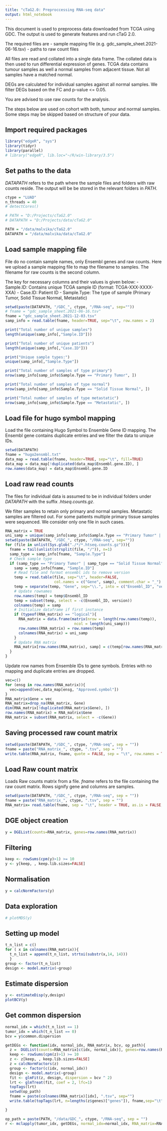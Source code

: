 ```yaml
---
title: "cTaG2.0: Preproccessing RNA-seq data"
output: html_notebook
---
```


This document is used to preprocess data downloaded from TCGA using GDC. The output is used to generate features and run cTaG 2.0.

The required files are
- sample mapping file (e.g. gdc_sample_sheet.2021-06-16.tsv)
- paths to raw count files

All files are read and collated into a single data frame. The collated data is then used to run differential expression of genes.
TCGA data contains tumour samples as well a normal samples from adjacent tissue. Not all samples have a matched normal. 

DEGs are calculated for individual samples against all normal samples. We filter DEGs based on the FC and p-value <= 0.05.

You are advised to use raw counts for the analysis.

The steps below are used on cohort with both, tumour and normal samples. Some steps may be skipped based on structure of your data. 

## Import required packages
```r
library("edgeR", "sys")
library(tidyr)
library(parallel)
# library("edgeR", lib.loc="~/R/win-library/3.5")
```
## Set paths to the data
*DATAPATH* refers to the path where the sample files and folders with raw counts reside. The output will be be stored in the relevant folders in *PATH*.
```r
ctype = "LUAD"
n_threads = 40
# detectCores()

# PATH = "D:/Projects/cTaG2.0"
# DATAPATH = "D:/Projects/data/cTaG2.0"

PATH = "/data/malvika/cTaG2.0"
DATAPATH = "/data/malvika/data/cTaG2.0"
```
## Load sample mapping file
File do no contain sample names, only Ensembl genes and raw counts. Here we upload a sample mapping file to map the filename to samples.
The filename for raw counts is the second column.

The key for necessary columns and their values is given below:
- Sample.ID: Contains unique TCGA sample ID (format: TCGA-XXX-XXXX-XXA)
- Case.ID: Patient ID
- Sample.Type: The type of sample (Primary Tumor, Solid Tissue Normal, Metastatic)

```r
setwd(paste(DATAPATH, "/GDC_", ctype, "/RNA-seq", sep=""))
# fname = "gdc_sample_sheet.2021-06-16.tsv"
fname = "gdc_sample_sheet.2021-12-03.tsv"
samp_info = read.table(fname, header=TRUE, sep="\t", row.names = 2)
```
```r
print("Total number of unique samples")
length(unique(samp_info[,"Sample.ID"]))
```
```r
print("Total number of unique patients")
length(unique(samp_info[,"Case.ID"]))
```
```r
print("Unique sample types:")
unique(samp_info[,"Sample.Type"])
```
```r
print("Total number of samples of type primary")
nrow(samp_info[samp_info$Sample.Type == "Primary Tumor", ])
```
```r
print("Total number of samples of type normal")
nrow(samp_info[samp_info$Sample.Type == "Solid Tissue Normal", ])
```
```r
print("Total number of samples of type metastatic")
nrow(samp_info[samp_info$Sample.Type == "Metastatic", ])
```
## Load file for hugo symbol mapping
Load the file containing Hugo Symbol to Ensemble Gene ID mapping. The Ensembl gene contains duplicate entries and we filter the data to unique IDs.
```r
setwd(DATAPATH)
fname = "hugo2ensmbl.txt"
data_map = read.table(fname, header=TRUE, sep="\t", fill=TRUE)
data_map = data_map[!duplicated(data_map$Ensembl.gene.ID), ]
row.names(data_map) = data_map$Ensembl.gene.ID
```
## Load raw read counts
The files for individual data is assumed to be in individual folders under *DATAPATH* with the suffix *.htseq.counts.gz*.

We filter samples to retain only primary and normal samples. Metastatic samples are filtered out. For some patients multiple primary tissue samples were sequenced. We consider only one file in such cases. 
```r
RNA_matrix = TRUE
uni_samp = unique(samp_info[samp_info$Sample.Type == "Primary Tumor" | samp_info$Sample.Type == "Solid Tissue Normal","Sample.ID"])
setwd(paste(DATAPATH, "/GDC_", ctype, "/RNA-seq", sep=""))
for (file in unlist(Sys.glob("./*/*.htseq.counts.gz"))){
  fname = tail(unlist(strsplit(file, "/")), n=1)
  samp_type = samp_info[fname, "Sample.Type"]
  # Check sample type
  if (samp_type == "Primary Tumor" | samp_type == "Solid Tissue Normal"){
    samp = samp_info[fname, "Sample.ID"]
    # Read file and format ensembl ids to remove version
    temp = read.table(file, sep="\t", header=FALSE,
                      col.names = c("Gene", samp), comment.char = "_")
    temp = separate(temp, "Gene", sep="\\.", into = c("Ensembl_ID", "version"))
    # Update rownames
    row.names(temp) = temp$Ensembl_ID
    temp = subset(temp, select = -c(Ensembl_ID, version))
    colnames(temp) = samp
    # Initialize dataframe if first instance
    if (typeof(RNA_matrix) == "logical"){
      RNA_matrix = data.frame(matrix(nrow = length(row.names(temp)),
                               ncol = length(uni_samp)))
      row.names(RNA_matrix) = row.names(temp)
      colnames(RNA_matrix) = uni_samp
    }
    # Update RNA matrix
    RNA_matrix[row.names(RNA_matrix), samp] = c(temp[row.names(RNA_matrix), samp])
  }
}
```
Update row names from Ensemble IDs to gene symbols. Entries with no mapping and duplicate entries are dropped.
```r
vec=c()
for (ensg in row.names(RNA_matrix)){
  vec=append(vec,data_map[ensg, "Approved.symbol"])
}
RNA_matrix$Gene = vec
RNA_matrix=drop_na(RNA_matrix, Gene)
dim(RNA_matrix[!duplicated(RNA_matrix$Gene), ])
row.names(RNA_matrix) = RNA_matrix$Gene
RNA_matrix = subset(RNA_matrix, select = -c(Gene))
```
## Saving processed raw count matrix

```r
setwd(paste(DATAPATH, "/GDC_", ctype, "/RNA-seq", sep = ""))
fname = paste("RNA_matrix_", ctype, ".tsv", sep = "")
write.table(RNA_matrix, fname, quote = FALSE, sep = "\t", row.names = TRUE, col.names = TRUE)
```

## Load Raw count matrix
Loads Raw counts matrix from a file. *fname* refers to the file containing the raw count matrix. Rows signify gene and columns are samples.
```r
setwd(paste(DATAPATH, "/GDC_", ctype, "/RNA-seq", sep = ""))
fname = paste("RNA_matrix_", ctype, ".tsv", sep = "")
RNA_matrix= read.table(fname, sep = "\t", header = TRUE, as.is = FALSE, row.names = 1)
```

## DGE object creation
```r
y = DGEList(counts=RNA_matrix, genes=row.names(RNA_matrix))

```

## Filtering
```r
keep <- rowSums(cpm(y)>1) >= 10
y <- y[keep, , keep.lib.sizes=FALSE]

```

## Normalisation
```r
y = calcNormFactors(y)
```

## Data exploration
```r
# plotMDS(y)
```

## Setting up model
```r
t_n_list = c()
for ( x in colnames(RNA_matrix)){
  t_n_list = append(t_n_list, strtoi(substr(x,14, 14)))
  }
group <- factor(t_n_list)
design <- model.matrix(~group)

```

## Estimate dispersion
```r
y <- estimateDisp(y,design)
plotBCV(y)

```
## Get common dispersion

```r
normal_idx = which(t_n_list == 1)
tumor_idx = which(t_n_list == 0)
bcv = y$common.dispersion
```

```r
getDEGs <- function(idx, normal_idx, RNA_matrix, bcv, op_path){
  z =  DGEList(counts=RNA_matrix[c(idx, normal_idx)], genes=row.names(RNA_matrix))
  keep <- rowSums(cpm(z)>1) >= 10
  z <- z[keep, , keep.lib.sizes=FALSE]
  z = calcNormFactors(z)
  group <- factor(c(idx, normal_idx))
  design <- model.matrix(~group)
  fit <- glmFit(z, design, dispersion = bcv ^ 2)
  lrt <- glmTreat(fit, coef = 2, lfc=1)
  topTags(lrt)
  setwd(op_path)
  fname = paste(colnames(RNA_matrix)[idx], ".tsv", sep="")
  write.table(topTags(lrt, n=lengths(z$genes)["genes"]), fname,sep="\t")

}
```
```r
op_path = paste(PATH, "/data/GDC_", ctype, "/RNA-seq", sep = "")
r <- mclapply(tumor_idx, getDEGs, normal_idx=normal_idx, RNA_matrix=RNA_matrix, bcv=bcv, op_path=op_path, mc.cores = n_threads) 
```

<!-- ## Differential expression -->
<!-- ```{r} -->
<!-- fit <- glmFit(y, design) -->
<!-- lrt <- glmTreat(fit, coef = 2, lfc=1) -->
<!-- topTags(lrt) -->

<!-- ``` -->
<!-- ```{r} -->
<!-- setwd("D:/Projects/IdentificationOfTSG-OG/cTaG_2/data/GDC_BRCA/RNA-seq/RNA-seq") -->
<!-- fname = "DEGs.tsv" -->
<!-- write.table(topTags(lrt, n=8000), fname,sep="\t") -->
<!-- ``` -->

<!-- ```{r} -->
<!-- plotMD(lrt) -->
<!-- abline(h=c(-1, 1), col="blue") -->
<!-- ``` -->
<!-- ```{r} -->
<!-- summary(decideTests(lrt)) -->
<!-- ``` -->
<!-- ```{r} -->
<!-- y$samples -->
<!-- ``` -->
<!-- ```{r} -->
<!-- logcpm = cpm(y, log = TRUE) -->
<!-- rpkmval = rpkm(y) -->
<!-- tpm = t(t(rpkmval)/colSums(rpkmval)) *1e6 -->
<!-- ``` -->


